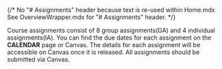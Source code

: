 
{/*
No "# Assignments" header because text is re-used within Home.mdx
See OverviewWrapper.mdx for "# Assignments" header.
*/}

Course assignments consist of 8 group assignments(GA) and 4 individual assignments(IA). 
You can find the due dates for each assignment on the **CALENDAR** page or Canvas.
The details for each assignment will be accessible on Canvas once it is released. 
All assignments should be submitted via Canvas.

<ClarityAndPresentation />

<ContributionStatement />
